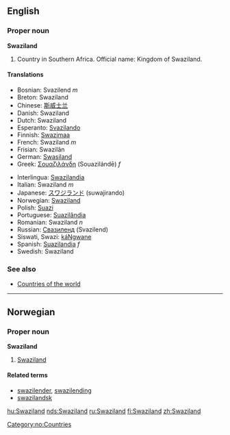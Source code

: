 ==English==

===Proper noun===
'''Swaziland'''
# Country in Southern Africa. Official name: Kingdom of Swaziland.

====Translations====
{{top}}
*Bosnian: Svazilend ''m''
*Breton: Swaziland
*Chinese: [[斯威士兰]]
*Danish: Swaziland
*Dutch: Swaziland
*Esperanto: [[Svazilando]]
*Finnish: [[Swazimaa]]
*French: Swaziland ''m''
*Frisian: Swazilân
*German: [[Swasiland]]
*Greek: [[Σουαζιλάνδη]] (Souazilándē) ''f''
{{mid}}
*Interlingua: [[Swazilandia]]
*Italian: Swaziland ''m''
*Japanese: [[スワジランド]] (suwajirando)
*Norwegian: [[#Norwegian|Swaziland]]
*Polish: [[Suazi]]
*Portuguese: [[Suazilândia]]
*Romanian: Swaziland ''n''
*Russian: [[Свазиленд]] (Svazilend)
*Siswati, Swazi: [[káNgwane]]
*Spanish: [[Suazilandia]] ''f''
*Swedish: Swaziland
{{bottom}}

===See also===
* [[Countries of the world]]

----
==Norwegian==
===Proper noun===
[[Category:no:Countries]]
'''Swaziland'''
#[[#English|Swaziland]]
====Related terms====
*[[swazilender]], [[swazilending]]
*[[swazilandsk]]

[[hu:Swaziland]]
[[nds:Swaziland]]
[[ru:Swaziland]]
[[fi:Swaziland]]
[[zh:Swaziland]]